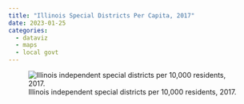 ```yaml
---
title: "Illinois Special Districts Per Capita, 2017"
date: 2023-01-25
categories: 
  - dataviz
  - maps 
  - local govt
---
```


::: {.column-page}
![Illinois independent special districts per 10,000 residents, 2017.](../../files/img/il-cog-17-pcspdist.png){fig-align="center"}
:::

